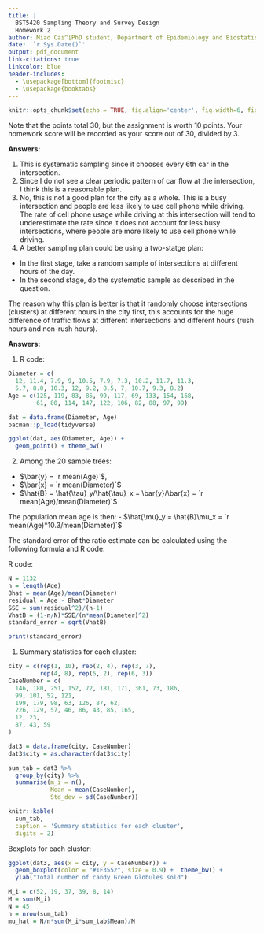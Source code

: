 ```yaml
---
title: |
  BST5420 Sampling Theory and Survey Design
  Homework 2
author: Miao Cai^[PhD student, Department of Epidemiology and Biostatistics, College for Public Health and Social Justice, Saint Louis University. Email address [miao.cai@slu.edu](miao.cai@slu.edu)]
date: '`r Sys.Date()`'
output: pdf_document
link-citations: true
linkcolor: blue
header-includes:
  - \usepackage[bottom]{footmisc}
  - \usepackage{booktabs}
---
```


```r
knitr::opts_chunk$set(echo = TRUE, fig.align='center', fig.width=6, fig.asp=0.618,fig.pos = 'h')
```

Note that the points total 30, but the assignment is worth 10 points. Your homework score will be recorded as your score out of 30, divided by 3.

\fbox{\begin{minipage}{\linewidth}
1. (11 Points: 2,3,3,3) Researchers are interested in the proportion of drivers in the city who use their cell phone by holding it with their hands while driving (i.e., not using a blue-tooth, or hands-free device). Investigators chose a busy intersection, and observed every sixth car that passed going a particular direction. It was suggested that they look at every car and record whether the driver was using the cell phone, but often cars went by too fast and they could misidentify some drivers. So, the plan was to dispatch two investigators, one of whom counted the cars and chose every sixth car and the other looked carefully to see whether the driver was talking on the cell phone. They did this for two hours and observed 300 drivers.

\begin{enumerate}
\item What kind of a sample is this?
\item Is it a reasonable sampling plan for determining the rate of cell phone usage while driving at that intersection at that time?
\item Is this a reasonable plan for determining the rate of cell phone usage while driving for the city as a whole?
\item Can you describe a better sampling plan? Explain.
\end{enumerate}

\end{minipage}}

**Answers:**

1. This is systematic sampling since it chooses every 6th car in the intersection.
2. Since I do not see a clear periodic pattern of car flow at the intersection, I think this is a reasonable plan.
3. No, this is not a good plan for the city as a whole. This is a busy intersection and people are less likely to use cell phone while driving. The rate of cell phone usage while driving at this intersection will tend to underestimate the rate since it does not account for less busy intersections, where people are more likely to use cell phone while driving.
4. A better sampling plan could be using a two-statge plan: 
  - In the first stage, take a random sample of intersections at different hours of the day. 
  - In the second stage, do the systematic sample as described in the question. 

  The reason why this plan is better is that it randomly choose intersections (clusters) at different hours in the city first, this accounts for the huge difference of traffic flows at different intersections and different hours (rush hours and non-rush hours).

\pagebreak


\fbox{\begin{minipage}{\linewidth}
2. (9 Points: 3,3,3) Do Problem 4.3 in the textbook. This problem begins ``Foresters want to estimate …" only parts (a) and (b).

\bigskip

Foresters want to estimate the average age of trees in a stand. Determining age is cumbersome, because one needs to count the tree rings on a core taken from the tree. In general, though, the older the tree, the larger the diameter, and diameter is easy to measure. The foresters measure the diameter of all 1132 trees and find that the population mean equals 10.3. They then randomly select 20 trees for age measurement.

\begin{enumerate}
  \item Draw a scatterplot of y vs. x.
  \item Estimate the population mean age of trees in the stand using ratio estimation and give an approximate standard error for your estimate.
  \item Repeat (b) using regression estimation.
  \item Label your estimates on your graph. How do they compare?
\end{enumerate}

\end{minipage}}

**Answers:**

1. R code: 
```r
Diameter = c(
  12, 11.4, 7.9, 9, 10.5, 7.9, 7.3, 10.2, 11.7, 11.3,
  5.7, 8.0, 10.3, 12, 9.2, 8.5, 7, 10.7, 9.3, 8.2)
Age = c(125, 119, 83, 85, 99, 117, 69, 133, 154, 168, 
        61, 80, 114, 147, 122, 106, 82, 88, 97, 99)

dat = data.frame(Diameter, Age)
pacman::p_load(tidyverse)

ggplot(dat, aes(Diameter, Age)) + 
  geom_point() + theme_bw()
```

\pagebreak

2. Among the 20 sample trees: 

- $\bar{y} = `r mean(Age)`$, 
- $\bar{x} = `r mean(Diameter)`$
- $\hat{B} = \hat{\tau}_y/\hat{\tau}_x = \bar{y}/\bar{x} = `r mean(Age)/mean(Diameter)`$

The population mean age is then: 
- $\hat{\mu}_y = \hat{B}\mu_x = `r mean(Age)*10.3/mean(Diameter)`$

The standard error of the ratio estimate can be calculated using the following formula and R code:

\begin{align*}
e_i & = y_i - \hat{B}x_i \\
s_e^2 & = \frac{1}{n-1}\sum_{i \in S}e_i^2\\
\widehat{V(\hat{B})} & = (1 - \frac{n}{N})\frac{S_e^2}{n\bar{x}^2}
\end{align*}

R code:
```r
N = 1132
n = length(Age)
Bhat = mean(Age)/mean(Diameter)
residual = Age - Bhat*Diameter
SSE = sum(residual^2)/(n-1)
VhatB = (1-n/N)*SSE/(n*mean(Diameter)^2)
standard_error = sqrt(VhatB)

print(standard_error)
```




\pagebreak

\begin{table}[!ht]
\fbox{\begin{minipage}{\linewidth}
3. (10 Points) Do Problem 5.7 in the textbook. The problem begins “The new candy Green …”. Be sure to estimate the total number of cases and the average number sold per store.

\bigskip

The new candy Green Globules is being test-marketed in an area of upstate NewYork.
The market research firm decided to sample 6 cities from the 45 cities in the area and
then to sample supermarkets within cities, wanting to know the number of cases of
Green Globules sold.

\bigskip

\begin{center}
\begin{tabular}{ccl}
\toprule 
City & Number of Supermarkets & Number of Cases Sold                           \\
\midrule 
1    & 52                     & 146, 180, 251, 152, 72, 181, 171, 361, 73, 186 \\
2    & 19                     & 99, 101, 52, 121                               \\
3    & 37                     & 199, 179, 98, 63, 126, 87, 62                  \\
4    & 39                     & 226, 127, 57, 46, 86, 43, 85, 165              \\
5    & 8                      & 12, 23                                         \\
6    & 14                     & 87, 43, 59                                    \\
\bottomrule 
\end{tabular}
\end{center}

\bigskip

Obtain summary statistics for each cluster. Plot the data, and estimate the total number
of cases sold, and the average number sold per supermarket, along with the standard
errors of your estimates.

\end{minipage}}
\end{table}

1. Summary statistics for each cluster:

```r
city = c(rep(1, 10), rep(2, 4), rep(3, 7), 
         rep(4, 8), rep(5, 2), rep(6, 3))
CaseNumber = c(
  146, 180, 251, 152, 72, 181, 171, 361, 73, 186,
  99, 101, 52, 121, 
  199, 179, 98, 63, 126, 87, 62, 
  226, 129, 57, 46, 86, 43, 85, 165,
  12, 23, 
  87, 43, 59
)

dat3 = data.frame(city, CaseNumber)
dat3$city = as.character(dat3$city)

sum_tab = dat3 %>% 
  group_by(city) %>% 
  summarise(m_i = n(),
            Mean = mean(CaseNumber),
            Std_dev = sd(CaseNumber)) 

knitr::kable(
  sum_tab, 
  caption = 'Summary statistics for each cluster',
  digits = 2)
```

Boxplots for each cluster:

```r
ggplot(dat3, aes(x = city, y = CaseNumber)) + 
  geom_boxplot(color = "#1F3552", size = 0.9) +  theme_bw() + 
  ylab("Total number of candy Green Globules sold")
```

```r
M_i = c(52, 19, 37, 39, 8, 14)
M = sum(M_i)
N = 45
n = nrow(sum_tab)
mu_hat = N/n*sum(M_i*sum_tab$Mean)/M
```

